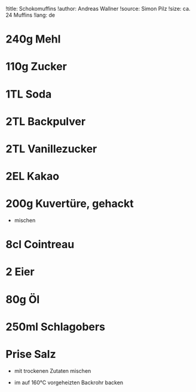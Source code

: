 !title: Schokomuffins
!author: Andreas Wallner
!source: Simon Pilz
!size: ca. 24 Muffins
!lang: de

# 240g Mehl
# 110g Zucker
# 1TL Soda
# 2TL Backpulver
# 2TL Vanillezucker
# 2EL Kakao
# 200g Kuvertüre, gehackt
* mischen

# 8cl Cointreau
# 2 Eier
# 80g Öl
# 250ml Schlagobers
# Prise Salz
* mit trockenen Zutaten mischen

+ im auf 160°C vorgeheizten Backrohr backen